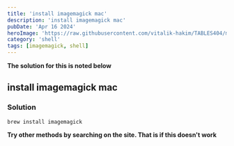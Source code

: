 ```yaml
---
title: 'install imagemagick mac'
description: 'install imagemagick mac'
pubDate: 'Apr 16 2024'
heroImage: 'https://raw.githubusercontent.com/vitalik-hakim/TABLES404/main/error_b/SHELL.jpg'
category: 'shell'
tags: [imagemagick, shell]
---
```


**The solution for this is noted below**

## install imagemagick mac

### Solution

```shell
brew install imagemagick
```

**Try other methods by searching on the site. That is if this doesn't work**
